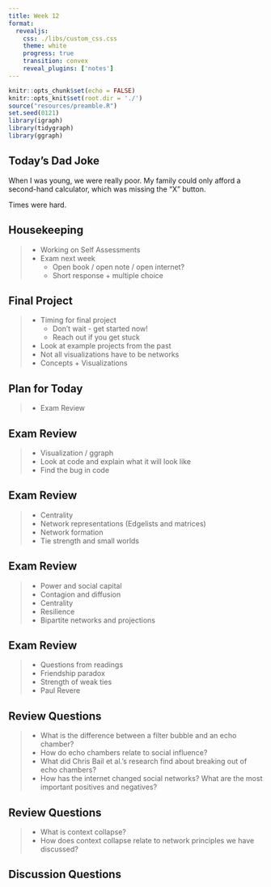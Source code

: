 ```yaml
---
title: Week 12
format: 
  revealjs:
    css: ./libs/custom_css.css
    theme: white
    progress: true
    transition: convex
    reveal_plugins: ['notes']
---
```


```r
knitr::opts_chunk$set(echo = FALSE)
knitr::opts_knit$set(root.dir = './')
source("resources/preamble.R")
set.seed(0121)
library(igraph)
library(tidygraph)
library(ggraph)
```

## Today's Dad Joke

When I was young, we were really poor. My family could only afford a second-hand calculator, which was missing the "X" button.

<p class='fragment'>
Times were hard.
</p>

## Housekeeping

> - Working on Self Assessments
> - Exam next week
>	- Open book / open note / open internet?
>	- Short response  + multiple choice

## Final Project

> - Timing for final project
>	- Don't wait - get started now!
>	- Reach out if you get stuck
> - Look at example projects from the past
> - Not all visualizations have to be networks
> - Concepts + Visualizations

## Plan for Today

> - Exam Review


## Exam Review
>	- Visualization / ggraph
>   - Look at code and explain what it will look like
>   - Find the bug in code

## Exam Review

> - Centrality
> - Network representations (Edgelists and matrices)
> - Network formation
> - Tie strength and small worlds

## Exam Review

> - Power and social capital
> - Contagion and diffusion
> - Centrality
> - Resilience
> - Bipartite networks and projections

## Exam Review

> - Questions from readings
> - Friendship paradox
> - Strength of weak ties
> - Paul Revere

## Review Questions

> - What is the difference between a filter bubble and an echo chamber?
> - How do echo chambers relate to social influence?
> - What did Chris Bail et al.'s research find about breaking out of echo chambers?
> - How has the internet changed social networks? What are the most important positives and negatives?


## Review Questions

> - What is context collapse?
> - How does context collapse relate to network principles we have discussed?

## Discussion Questions
